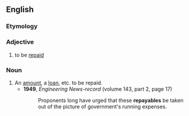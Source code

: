 ==English==

===Etymology===
{{suffix|repay|able|lang=en}}

===Adjective===
{{en-adj|-}}

# {{lb|en|business|of a debt}} to be [[repaid]]

===Noun===
{{en-noun}}

# An [[amount]], a [[loan]], etc. to be repaid.
#* '''1949''', ''Engineering News-record'' (volume 143, part 2, page 17)
#*: Proponents long have urged that these '''repayables''' be taken out of the picture of government's running expenses.